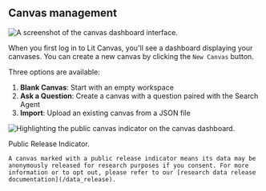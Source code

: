 
## Canvas management 

![A screenshot of the canvas dashboard interface.](./canvas_management.png)

When you first log in to Lit Canvas, you'll see a dashboard displaying your canvases.
You can create a new canvas by clicking the `New Canvas` button.

Three options are available:
1. **Blank Canvas**: Start with an empty workspace
2. **Ask a Question**: Create a canvas with a question paired with the Search Agent
3. **Import**: Upload an existing canvas from a JSON file


![Highlighting the public canvas indicator on the canvas dashboard.](./canvas_management_public.png)



<Callout type="warning">
    Public Release Indicator.

    A canvas marked with a public release indicator means its data may be anonymously released for research purposes if you consent. For more information or to opt out, please refer to our [research data release documentation](/data_release).
</Callout>


